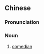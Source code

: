 ==Chinese==
{{zh-forms|s=喜剧演员|type=22}}
{{zh-wp}}

===Pronunciation===
{{zh-pron
|m=xǐjù yǎnyuán
|c=hei2 kek6 jin2 jyun4
|cat=n
}}

===Noun===
{{zh-noun}}

# [[comedian]]